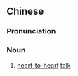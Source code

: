 ==Chinese==
{{zh-forms|s=谈心}}

===Pronunciation===
{{zh-pron
|m=tánxīn
|c=taam4 sam1
|mn=tâm-sim
|cat=n
}}

===Noun===
{{zh-noun}}

# [[heart-to-heart]] [[talk]]